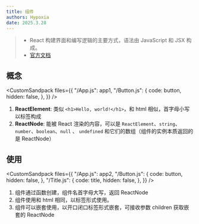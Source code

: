 ```yaml
---
title: 组件
authors: Hypoxia
date: 2025.3.28
---
```



> - React 构建界面和编写逻辑的主要方式，语法由 JavaScript 和 JSX 构成。
> - [官方文档](https://zh-hans.react.dev/learn/your-first-component)

## 概念

<CustomSandpack
  files={{
    "/App.js": app1,
    "/Button.js": {
      code: button,
      hidden: false,
    },
  }}
/>

1. **ReactElement**: 类似 `<h1>Hello, world!</h1>`，和 html 相似，首字母小写以标签构成
2. **ReactNode**: 能被 React 渲染的内容，可以是 `ReactElement`、`string`、`number`、`boolean`、`null` 、 `undefined`
   和它们的数组（组件的实例本质返回的是 ReactNode）

## 使用

<CustomSandpack
  files={{
    "/App.js": app2,
    "/Button.js": {
      code: button,
      hidden: false,
    },
    "/Title.js": {
      code: title,
      hidden: false,
    },
  }}
/>

1. 组件通过函数创建，组件名首字母大写，返回 ReactNode
2. 组件使用和 html 相同，以标签形式使用。
3. 组件可以嵌套使用，以开口闭口标签形式嵌套，可接收参数 children 获取嵌套的 ReactNode
